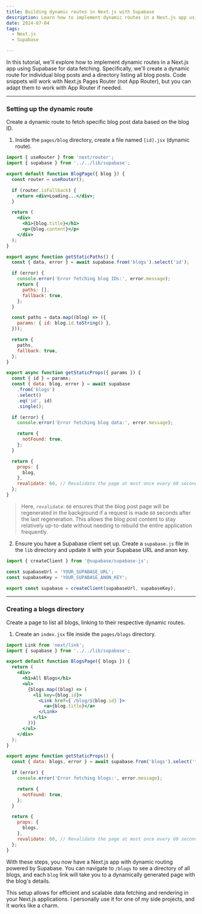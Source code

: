 ```yaml
---
title: Building dynamic routes in Next.js with Supabase
description: Learn how to implement dynamic routes in a Next.js app using Supabase for data fetching. This tutorial covers creating a dynamic route for individual blog posts and a directory listing all blog posts.
date: 2024-07-04
tags:
  - Next.js
  - Supabase

---
```


In this tutorial, we'll explore how to implement dynamic routes in a Next.js app using Supabase for data fetching. Specifically, we'll create a dynamic route for individual blog posts and a directory listing all blog posts. Code snippets will work with Next.js Pages Router (not App Router), but you can adapt them to work with App Router if needed.

___

### Setting up the dynamic route

Create a dynamic route to fetch specific blog post data based on the blog ID.

1. Inside the `pages/blog` directory, create a file named `[id].jsx` (dynamic route).

```jsx:title=pages/blog/[id].jsx
import { useRouter } from 'next/router';
import { supabase } from '../../lib/supabase';

export default function BlogPage({ blog }) {
  const router = useRouter();

  if (router.isFallback) {
    return <div>Loading...</div>;
  }

  return (
    <div>
      <h1>{blog.title}</h1>
      <p>{blog.content}</p>
    </div>
  );
}

export async function getStaticPaths() {
  const { data, error } = await supabase.from('blogs').select('id');

  if (error) {
    console.error('Error fetching blog IDs:', error.message);
    return {
      paths: [],
      fallback: true,
    };
  }

  const paths = data.map((blog) => ({
    params: { id: blog.id.toString() },
  }));

  return {
    paths,
    fallback: true,
  };
}

export async function getStaticProps({ params }) {
  const { id } = params;
  const { data: blog, error } = await supabase
    .from('blogs')
    .select()
    .eq('id', id)
    .single();

  if (error) {
    console.error('Error fetching blog data:', error.message);

    return {
      notFound: true,
    };
  }

  return {
    props: {
      blog,
    },
    revalidate: 60, // Revalidate the page at most once every 60 seconds
  };
}
```

> Here, `revalidate`: `60` ensures that the blog post page will be regenerated in the background if a request is made `60` seconds after the last regeneration. This allows the blog post content to stay relatively up-to-date without needing to rebuild the entire application frequently.

2. Ensure you have a Supabase client set up. Create a `supabase.js` file in the `lib` directory and update it with your Supabase URL and anon key.

```jsx:title=lib/supabase.js
import { createClient } from '@supabase/supabase-js';

const supabaseUrl = 'YOUR_SUPABASE_URL';
const supabaseKey = 'YOUR_SUPABASE_ANON_KEY';

export const supabase = createClient(supabaseUrl, supabaseKey);
```

___

### Creating a blogs directory

Create a page to list all blogs, linking to their respective dynamic routes.

1. Create an `index.jsx` file inside the `pages/blogs` directory.

```jsx:title=pages/blogs/index.jsx
import Link from 'next/link';
import { supabase } from '../../lib/supabase';

export default function BlogsPage({ blogs }) {
  return (
    <div>
      <h1>All Blogs</h1>
      <ul>
        {blogs.map((blog) => (
          <li key={blog.id}>
            <Link href={`/blog/${blog.id}`}>
              <a>{blog.title}</a>
            </Link>
          </li>
        ))}
      </ul>
    </div>
  );
}

export async function getStaticProps() {
  const { data: blogs, error } = await supabase.from('blogs').select('*');

  if (error) {
    console.error('Error fetching blogs:', error.message);

    return {
      notFound: true,
    };
  }

  return {
    props: {
      blogs,
    },
    revalidate: 60, // Revalidate the page at most once every 60 seconds
  };
}
```

With these steps, you now have a Next.js app with dynamic routing powered by Supabase. You can navigate to `/blogs` to see a directory of all blogs, and each `blog` link will take you to a dynamically generated page with the blog's details.

This setup allows for efficient and scalable data fetching and rendering in your Next.js applications. I personally use it for one of my side projects, and it works like a charm.